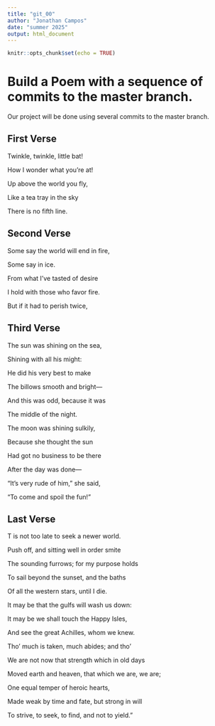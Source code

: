 ```yaml
---
title: "git_00"
author: "Jonathan Campos"
date: "summer 2025"
output: html_document
---
```


```r
knitr::opts_chunk$set(echo = TRUE)
```
# Build a Poem with a sequence of commits to the master branch.
Our project will be done using several commits to the master branch.
<!-- Do not modify or change any text in "!--" bracketed areas such as this --- these are instructions to
you, if you change any of this the git program will notice it and compromise your git merging strategy !-->

## First Verse 
<!--Put the first five lines of a poem by Lewis Carrol in this section!-->

Twinkle, twinkle, little bat!


How I wonder what you're at!


Up above the world you fly,


Like a tea tray in the sky


There is no fifth line. 

## Second Verse
<!--Put the first five lines of a poem by Robert Frost here!-->

Some say the world will end in fire,


Some say in ice.


From what I’ve tasted of desire


I hold with those who favor fire.


But if it had to perish twice,


## Third Verse
<!--Put the first two verses of The Walrus and the Carpenter here!-->

The sun was shining on the sea,


Shining with all his might:


He did his very best to make


The billows smooth and bright—


And this was odd, because it was


The middle of the night.

The moon was shining sulkily,


Because she thought the sun


Had got no business to be there


After the day was done—


"It's very rude of him," she said,


"To come and spoil the fun!"

## Last Verse
<!--Put a short poem of your choice 8-20 lines,here!-->

T is not too late to seek a newer world.


Push off, and sitting well in order smite


The sounding furrows; for my purpose holds


To sail beyond the sunset, and the baths


Of all the western stars, until I die.


It may be that the gulfs will wash us down:


It may be we shall touch the Happy Isles,


And see the great Achilles, whom we knew.


Tho' much is taken, much abides; and tho'


We are not now that strength which in old days


Moved earth and heaven, that which we are, we are;


One equal temper of heroic hearts,


Made weak by time and fate, but strong in will


To strive, to seek, to find, and not to yield.”

